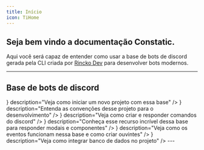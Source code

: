 ```yaml
---
title: Início
icon: TiHome
---
```


## Seja bem vindo a documentação Constatic.

Aqui você será capaz de entender como usar a base de bots de discord gerada pela CLI criada por [Rincko Dev](https://github.com/rinckodev) para desenvolver bots modernos.

---


## Base de bots de discord

<Cards className="sm:grid-cols-3">
	<Card
	href="/discord/start"
	title="Começando"
	icon={<FaClipboard/>}
	description="Veja como iniciar um novo projeto com essa base"
	/>
	<Card
		href="/discord/conventions"
		title="Convenções"
		icon={<FaHandshake/>}
		description="Entenda as convenções desse projeto para o desenvolvimento"
	/>
	<Card
		href="/discord/commands"
		title="Comandos"
		icon={<HiMiniCommandLine/>}
		description="Veja como criar e responder comandos do discord"
	/>
	<Card
		href="/discord/responders"
		title="Responders"
		icon={<BsFillReplyFill/>}
		description="Conheça esse recurso incrível dessa base para responder modais e componentes"
	/>
	<Card
		href="/discord/events"
		title="Eventos"
		icon={<RiCalendarEventFill/>}
		description="Veja como os eventos funcionam nessa base e como criar ouvintes"
	/>
	<Card
		href="/discord/databases"
		title="Banco de dados"
		icon={<FaDatabase/>}
		description="Veja como integrar banco de dados no projeto"
	/>
</Cards>
---